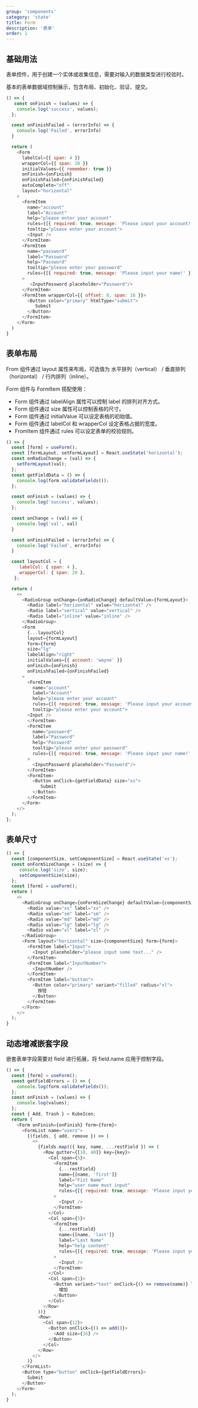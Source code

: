 ```yaml
---
group: 'components'
category: 'state'
title: Form
description: '表单'
order: 1
---
```


## 基础用法

表单控件，用于创建一个实体或收集信息，需要对输入的数据类型进行校验时。

基本的表单数据域控制展示，包含布局、初始化、验证、提交。

```js live=true
() => {
   const onFinish = (values) => {
    console.log('success', values);
  };

  const onFinishFailed = (errorInfo) => {
    console.log('Failed', errorInfo)
  }

  return (
    <Form
      labelCol={{ span: 4 }}
      wrapperCol={{ span: 20 }}
      initialValues={{ remember: true }}
      onFinish={onFinish}
      onFinishFailed={onFinishFailed}
      autoComplete="off"
      layout="horizontal"
    >
      <FormItem
        name="account"
        label="Account"
        help="please enter your account"
        rules={[{ required: true, message: 'Please input your account!' }]}
        tooltip="please enter your account">
        <Input />
      </FormItem>
      <FormItem
        name="password"
        label="Password"
        help="Password"
        tooltip="please enter your password"
        rules={[{ required: true, message: 'Please input your name!' }]}
      >
         <InputPassword placeholder="Password"/>
      </FormItem>
      <FormItem wrapperCol={{ offset: 8, span: 16 }}>
        <Button color="primary" htmlType="submit">
           Submit
        </Button>
      </FormItem>
    </Form>
  )
}
```

## 表单布局

From 组件通过 layout 属性来布局，可选值为 水平排列（vertical） / 垂直排列（horizontal） / 行内排列（inline）。

Form 组件与 FormItem 搭配使用：

- Form 组件通过 labelAlign 属性可以控制 label 的排列对齐方式。
- Form 组件通过 size 属性可以控制表格的尺寸。
- Form 组件通过 initialValue 可以设定表格的初始值。
- Form 组件通过 labelCol 和 wrapperCol 设定表格占据的宽度。
- FromItem 组件通过 rules 可以设定表单的校验规则。

```js live=true
() => {
  const [form] = useForm();
  const [formLayout, setFormLayout] = React.useState('horizontal');
  const onRadioChange = (val) => {
    setFormLayout(val);
  };
  const getFieldData = () => {
    console.log(form.validateFields());
  };

  const onFinish = (values) => {
    console.log('success', values);
  };

  const onChange = (val) => {
    console.log('val', val)
  }

  const onFinishFailed = (errorInfo) => {
    console.log('Failed', errorInfo)
  }

  const layoutCol = {
     labelCol: { span: 4 },
     wrapperCol: { span: 20 },
   };

  return (
    <>
      <RadioGroup onChange={onRadioChange} defaultValue={formLayout}>
        <Radio label="horizontal" value="horizontal" />
        <Radio label="vertical" value="vertical" />
        <Radio label="inline" value="inline" />
      </RadioGroup>
      <Form
        {...layoutCol}
        layout={formLayout}
        form={form}
        size="lg"
        labelAlign="right"
        initialValues={{ account: 'wayne' }}
        onFinish={onFinish}
        onFinishFailed={onFinishFailed}
      >
        <FormItem
          name="account"
          label="Account"
          help="please enter your account"
          rules={[{ required: true, message: 'Please input your account!' }]}
          tooltip="please enter your account">
        <Input />
        </FormItem>
        <FormItem
          name="password"
          label="Password"
          help="Password"
          tooltip="please enter your password"
          rules={[{ required: true, message: 'Please input your name!' }]}
        >
          <InputPassword placeholder="Password"/>
        </FormItem>
        <FormItem>
          <Button onClick={getFieldData} size="xs">
             Submit
          </Button>
        </FormItem>
      </Form>
    </>
  );
};
```

## 表单尺寸

```ts live=true
() => {
  const [componentSize, setComponentSize] = React.useState('xs');
  const onFormSizeChange = (size) => {
     console.log('size', size);
     setComponentSize(size);
  };
  const [form] = useForm();
  return (
    <>
      <RadioGroup onChange={onFormSizeChange} defaultValue={componentSize}>
        <Radio value="xs" label="xs" />
        <Radio value="sm" label="sm" />
        <Radio value="md" label="md" />
        <Radio value="lg" label="lg" />
        <Radio value="xl" label="xl" />
      </RadioGroup>
      <Form layout="horizontal" size={componentSize} form={form}>
        <FormItem label="Input">
          <Input placeholder="please input some text..." />
        </FormItem>
        <FormItem label="InputNumber">
          <InputNumber />
        </FormItem>
        <FormItem label="button">
          <Button color="primary" variant="filled" radius="xl">
            按钮
          </Button>
        </FormItem>
      </Form>
    </>
  );
}
```

## 动态增减嵌套字段

嵌套表单字段需要对 field 进行拓展，将 field.name 应用于控制字段。

```js live=true
() => {
  const [form] = useForm();
  const getFieldErrors = () => {
    console.log(form.validateFields());
  };
  const onFinish = (values) => {
    console.log(values);
  };
  const { Add, Trash } = KubeIcon;
  return (
    <Form onFinish={onFinish} form={form}>
      <FormList name="users">
        {(fields, { add, remove }) => (
          <>
            {fields.map(({ key, name, ...restField }) => (
              <Row gutter={[10, 40]} key={key}>
                <Col span={5}>
                  <FormItem
                    {...restField}
                    name={[name, 'first']}
                    label="Fist Name"
                    help="user name must input"
                    rules={[{ required: true, message: 'Please input your username!' }]}
                  >
                    <Input />
                  </FormItem>
                </Col>
                <Col span={5}>
                  <FormItem
                    {...restField}
                    name={[name, 'last']}
                    label="Last Name"
                    help="help content"
                    rules={[{ required: true, message: 'Please input your uid!' }]}
                  >
                    <Input />
                  </FormItem>
                </Col>
                <Col span={1}>
                  <Button variant="text" onClick={() => remove(name)} leftIcon={<Trash size={16} />}>
                    增加
                  </Button>
                </Col>
              </Row>
            ))}
            <Row>
              <Col span={12}>
                <Button onClick={() => add()}>
                  <Add size={16} />
                </Button>
              </Col>
            </Row>
          </>
        )}
      </FormList>
      <Button type="button" onClick={getFieldErrors}>
        Submit
      </Button>
    </Form>
  );
}
```
